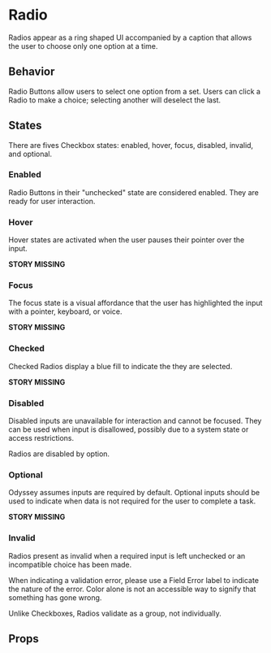 
<Meta anchor />

# Radio

Radios appear as a ring shaped UI accompanied by a caption that allows the user to choose only one option at a time.

## Behavior

Radio Buttons allow users to select one option from a set. Users can click a Radio to make a choice; selecting another will deselect the last.

<Canvas>
  <Story id="legacy-components-radio--default" />
</Canvas>

## States

There are fives Checkbox states: enabled, hover, focus, disabled, invalid, and optional.

### Enabled

Radio Buttons in their "unchecked" state are considered enabled. They are ready for user interaction.

<Canvas>
  <Story id="legacy-components-radio--default" />
</Canvas>

### Hover

Hover states are activated when the user pauses their pointer over the input.

**STORY MISSING**

### Focus

The focus state is a visual affordance that the user has highlighted the input with a pointer, keyboard, or voice.

**STORY MISSING**

### Checked

Checked Radios display a blue fill to indicate the they are selected.

**STORY MISSING**

### Disabled

Disabled inputs are unavailable for interaction and cannot be focused. They can be used when input is disallowed, possibly due to a system state or access restrictions.

Radios are disabled by option.

<Canvas>
  <Story id="legacy-components-radio--disabled" />
</Canvas>

### Optional

Odyssey assumes inputs are required by default. Optional inputs should be used to indicate when data is not required for the user to complete a task.

**STORY MISSING**

### Invalid

Radios present as invalid when a required input is left unchecked or an incompatible choice has been made.

When indicating a validation error, please use a Field Error label to indicate the nature of the error. Color alone is not an accessible way to signify that something has gone wrong.

Unlike Checkboxes, Radios validate as a group, not individually.

<Canvas>
  <Story id="legacy-components-radio--invalid" />
</Canvas>

## Props

<ArgsTable />

<ThemeTable componentThemeReducer={theme} />
